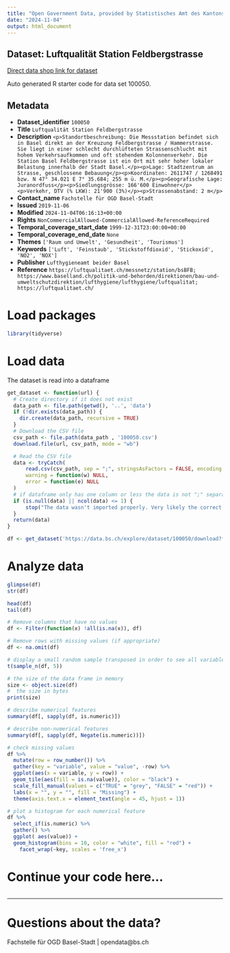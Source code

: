 ```yaml
---
title: "Open Government Data, provided by Statistisches Amt des Kantons Basel-Stadt - Fachstelle OGD"
date: "2024-11-04"
output: html_document
---
```


## Dataset: Luftqualität Station Feldbergstrasse

[Direct data shop link for dataset](https://data.bs.ch/explore/dataset/100050)

Auto generated R starter code for data set 100050.

## Metadata

- **Dataset_identifier** `100050`
- **Title** `Luftqualität Station Feldbergstrasse`
- **Description** `<p>Standortbeschreibung: Die Messstation befindet sich in Basel direkt an der Kreuzung Feldbergstrasse / Hammerstrasse. Sie liegt in einer schlecht durchlüfteten Strassenschlucht mit hohem Verkehrsaufkommen und oft stehendem Kolonnenverkehr. Die Station Basel Feldbergstrasse ist ein Ort mit sehr hoher lokaler Belastung innerhalb der Stadt Basel.</p><p>Lage: Stadtzentrum an Strasse, geschlossene Bebauung</p><p>Koordinaten: 2611747 / 1268491 bzw. N 47° 34.021 E 7° 35.684; 255 m ü. M.</p><p>Geografische Lage: Juranordfuss</p><p>Siedlungsgrösse: 166'600 Einwohner</p><p>Verkehr, DTV (% LKW): 21'900 (3%)</p><p>Strassenabstand: 2 m</p>`
- **Contact_name** `Fachstelle für OGD Basel-Stadt`
- **Issued** `2019-11-06`
- **Modified** `2024-11-04T06:16:13+00:00`
- **Rights** `NonCommercialAllowed-CommercialAllowed-ReferenceRequired`
- **Temporal_coverage_start_date** `1999-12-31T23:00:00+00:00`
- **Temporal_coverage_end_date** `None`
- **Themes** `['Raum und Umwelt', 'Gesundheit', 'Tourismus']`
- **Keywords** `['Luft', 'Feinstaub', 'Stickstoffdioxid', 'Stickoxid', 'NO2', 'NOX']`
- **Publisher** `Lufthygieneamt beider Basel`
- **Reference** `https://luftqualitaet.ch/messnetz/station/bsBFB; https://www.baselland.ch/politik-und-behorden/direktionen/bau-und-umweltschutzdirektion/lufthygiene/lufthygiene/luftqualitat; https://luftqualitaet.ch/`


# Load packages

```r

library(tidyverse)
```

# Load data

The dataset is read into a dataframe

```r
get_dataset <- function(url) {
  # Create directory if it does not exist
  data_path <- file.path(getwd(), '..', 'data')
  if (!dir.exists(data_path)) {
    dir.create(data_path, recursive = TRUE)
  }
  # Download the CSV file
  csv_path <- file.path(data_path , '100050.csv')
  download.file(url, csv_path, mode = "wb")

  # Read the CSV file
  data <- tryCatch(
      read.csv(csv_path, sep = ";", stringsAsFactors = FALSE, encoding = "UTF-8"),
      warning = function(w) NULL,
      error = function(e) NULL
  )
  # if dataframe only has one column or less the data is not ";" separated
  if (is.null(data) || ncol(data) <= 1) {
      stop("The data wasn't imported properly. Very likely the correct separator couldn't be found.\nPlease check the dataset manually and adjust the code.")
  }
  return(data)
}
```

```r

df <- get_dataset('https://data.bs.ch/explore/dataset/100050/download?format=csv&timezone=Europe%2FZurich')

```

# Analyze data

```r

glimpse(df)
str(df)

head(df)
tail(df)

```

```r
# Remove columns that have no values
df <- Filter(function(x) !all(is.na(x)), df)

# Remove rows with missing values (if appropriate)
df <- na.omit(df)
```

```r
# display a small random sample transposed in order to see all variables
t(sample_n(df, 5))
```

```r
# the size of the data frame in memory
size <- object.size(df)
#  the size in bytes
print(size)
```

```r
# describe numerical features
summary(df[, sapply(df, is.numeric)])
```

```r
# describe non-numerical features
summary(df[, sapply(df, Negate(is.numeric))])
```

```r
# check missing values
df %>%
  mutate(row = row_number()) %>%
  gather(key = "variable", value = "value", -row) %>%
  ggplot(aes(x = variable, y = row)) +
  geom_tile(aes(fill = is.na(value)), color = "black") +
  scale_fill_manual(values = c("TRUE" = "grey", "FALSE" = "red")) +
  labs(x = "", y = "", fill = "Missing") +
  theme(axis.text.x = element_text(angle = 45, hjust = 1))
```

```r
# plot a histogram for each numerical feature
df %>%
  select_if(is.numeric) %>%
  gather() %>%
  ggplot( aes(value)) +
  geom_histogram(bins = 10, color = "white", fill = "red") +
    facet_wrap(~key, scales = 'free_x')
```

# Continue your code here...

```r

```
------------------------------------------------------------------------

# Questions about the data?

Fachstelle für OGD Basel-Stadt | opendata@bs.ch
